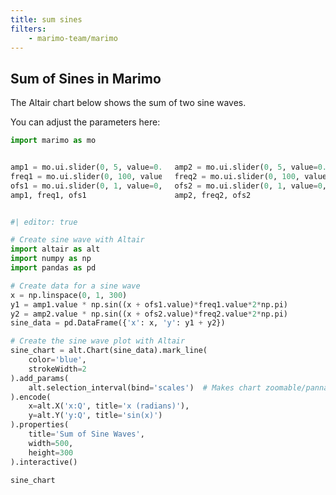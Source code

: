 ```yaml
---
title: sum sines
filters:
    - marimo-team/marimo
---
```




## Sum of Sines in Marimo

The Altair chart below shows the sum of two sine waves.

You can adjust the parameters here:

```python {.marimo}
import marimo as mo
```

::: {.columns}
::: {.column}
```python {.marimo}
amp1 = mo.ui.slider(0, 5, value=0.5, step=0.01, label="amplitude 1")
freq1 = mo.ui.slider(0, 100, value=1, label="frequency 1")
ofs1 = mo.ui.slider(0, 1, value=0, step=0.01, label="offset 1")
amp1, freq1, ofs1
```
:::

::: {.column}
```python {.marimo}
amp2 = mo.ui.slider(0, 5, value=0.5, step=0.01, label="amplitude 2")
freq2 = mo.ui.slider(0, 100, value=1, label="frequency 2")
ofs2 = mo.ui.slider(0, 1, value=0, step=0.01, label="offset 2")
amp2, freq2, ofs2
```
:::
:::

```python {.marimo}
#| editor: true

# Create sine wave with Altair
import altair as alt
import numpy as np
import pandas as pd

# Create data for a sine wave
x = np.linspace(0, 1, 300)
y1 = amp1.value * np.sin((x + ofs1.value)*freq1.value*2*np.pi)
y2 = amp2.value * np.sin((x + ofs2.value)*freq2.value*2*np.pi)
sine_data = pd.DataFrame({'x': x, 'y': y1 + y2})

# Create the sine wave plot with Altair
sine_chart = alt.Chart(sine_data).mark_line(
    color='blue', 
    strokeWidth=2
).add_params(
    alt.selection_interval(bind='scales')  # Makes chart zoomable/pannable
).encode(
    x=alt.X('x:Q', title='x (radians)'),
    y=alt.Y('y:Q', title='sin(x)')
).properties(
    title='Sum of Sine Waves',
    width=500,
    height=300
).interactive()

sine_chart
```


